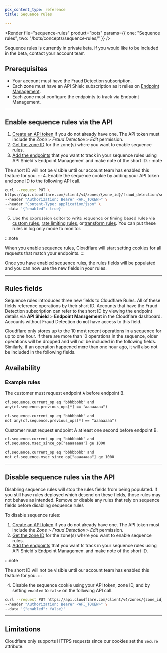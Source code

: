 ```yaml
---
pcx_content_type: reference
title: Sequence rules

---
```



<Render file="sequence-rules" product="bots" params={{ one: "Sequence rules", two: "/bots/concepts/sequence-rules/" }} />

Sequence rules is currently in private beta. If you would like to be included in the beta, contact your account team.

## Prerequisites

- Your account must have the Fraud Detection subscription.
- Each zone must have an API Shield subscription as it relies on [Endpoint Management](/api-shield/management-and-monitoring/).
- Each zone must configure the endpoints to track via Endpoint Management.

---

## Enable sequence rules via the API

1. [Create an API token](/fundamentals/api/get-started/create-token/) if you do not already have one. The API token must include the _Zone_ > _Fraud Detection_ > _Edit_ permission.
2. [Get the zone ID](/fundamentals/setup/find-account-and-zone-ids/) for the zone(s) where you want to enable sequence rules.
3. [Add the endpoints](/api-shield/management-and-monitoring/) that you want to track in your sequence rules using API Shield's Endpoint Management and make note of the short ID. 
  :::note

  The short ID will not be visible until our account team has enabled this feature for you. 
  :::
4. Enable the sequence cookie by adding your API token and zone ID to the following API call.

```bash title="API call"
curl --request PUT \
https://api.cloudflare.com/client/v4/zones/{zone_id}/fraud_detection/sequence_cookies \
--header "Authorization: Bearer <API_TOKEN>" \
--header "Content-Type: application/json" \
--data '{"enabled": true}'
```

5. Use the expression editor to write sequence or timing based rules via [custom rules](/waf/custom-rules/), [rate limiting rules](/waf/rate-limiting-rules/), or [transform rules](/rules/transform/). You can put these rules in log only mode to monitor.

:::note

When you enable sequence rules, Cloudflare will start setting cookies for all requests that match your endpoints. 
:::

Once you have enabled sequence rules, the rules fields will be populated and you can now use the new fields in your rules.

---

## Rules fields

Sequence rules introduces three new fields to Cloudflare Rules. All of these fields reference operations by their short ID. Accounts that have the Fraud Detection subscription can refer to the short ID by viewing the endpoint details via **API Shield** > **Endpoint Management** in the Cloudflare dashboard. Accounts without Fraud Detection do not have access to this field.

Cloudflare only stores up to the 10 most recent operations in a sequence for up to one hour. If there are more than 10 operations in the sequence, older operations will be dropped and will not be included in the following fields. Similarly, if an operation happened more than one hour ago, it will also not be included in the following fields.

## Availability

<Render file="sequence-rules-availability" />

### Example rules

The customer must request endpoint A before endpoint B.

```txt title="Valid sequence"
cf.sequence.current_op eq "bbbbbbbb" and
any(cf.sequence.previous_ops[*] == "aaaaaaaa")
```

```txt title="Invalid sequence"
cf.sequence.current_op eq "bbbbbbbb" and
not any(cf.sequence.previous_ops[*] == "aaaaaaaa")
```

Customer must request endpoint A at least one second before endpoint B.

```txt title="Valid sequence"
cf.sequence.current_op eq "bbbbbbbb" and
cf.sequence.msec_since_op["aaaaaaaa"] ge 1000
```

```txt title="Invalid sequence"
cf.sequence.current_op eq "bbbbbbbb" and
not cf.sequence.msec_since_op["aaaaaaaa"] ge 1000
```

---

## Disable sequence rules via the API

Disabling sequence rules will stop the rules fields from being populated. If you still have rules deployed which depend on these fields, those rules may not behave as intended. Remove or disable any rules that rely on sequence fields before disabling sequence rules.

To disable sequence rules:

1. [Create an API token](/fundamentals/api/get-started/create-token/) if you do not already have one. The API token must include the _Zone_ > _Fraud Detection_ > _Edit_ permission.
2. [Get the zone ID](/fundamentals/setup/find-account-and-zone-ids/) for the zone(s) where you want to enable sequence rules.
3. [Add the endpoints](/api-shield/management-and-monitoring/) that you want to track in your sequence rules using API Shield's Endpoint Management and make note of the short ID.

  :::note

  The short ID will not be visible until our account team has enabled this feature for you. 
  :::

4. Disable the sequence cookie using your API token, zone ID, and by setting `enabled` to `false` on the following API call.

```bash title="API call"
curl --request PUT https://api.cloudflare.com/client/v4/zones/{zone_id}/fraud_detection/sequence_cookies \
--header "Authorization: Bearer <API_TOKEN>" \
--data '{"enabled": false}'
```

---

## Limitations

Cloudflare only supports HTTPS requests since our cookies set the `Secure` attribute.
